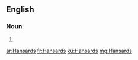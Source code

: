 ==English==

===Noun===
{{head|en|plural}}

# {{plural of|Hansard|lang=en|nocat=1}}

[[ar:Hansards]]
[[fr:Hansards]]
[[ku:Hansards]]
[[mg:Hansards]]